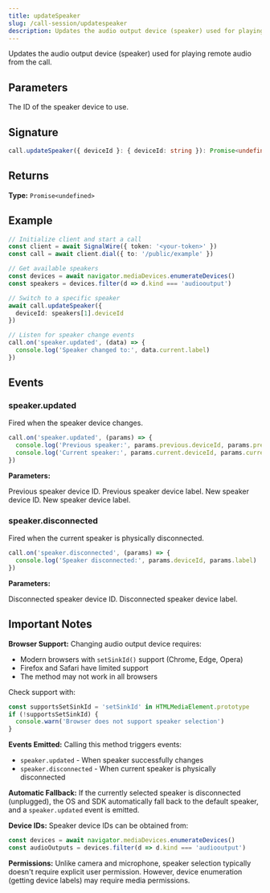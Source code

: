 ```yaml
---
title: updateSpeaker
slug: /call-session/updatespeaker
description: Updates the audio output device (speaker) used for playing remote audio from the call.
---
```



Updates the audio output device (speaker) used for playing remote audio from the call.

## Parameters

<APIField name="deviceId" type="string" required>
  The ID of the speaker device to use.
</APIField>

## Signature

```typescript
call.updateSpeaker({ deviceId }: { deviceId: string }): Promise<undefined>
```

## Returns

**Type:** `Promise<undefined>`

## Example

```typescript
// Initialize client and start a call
const client = await SignalWire({ token: '<your-token>' })
const call = await client.dial({ to: '/public/example' })

// Get available speakers
const devices = await navigator.mediaDevices.enumerateDevices()
const speakers = devices.filter(d => d.kind === 'audiooutput')

// Switch to a specific speaker
await call.updateSpeaker({
  deviceId: speakers[1].deviceId
})

// Listen for speaker change events
call.on('speaker.updated', (data) => {
  console.log('Speaker changed to:', data.current.label)
})
```

## Events

### speaker.updated

Fired when the speaker device changes.

```typescript
call.on('speaker.updated', (params) => {
  console.log('Previous speaker:', params.previous.deviceId, params.previous.label)
  console.log('Current speaker:', params.current.deviceId, params.current.label)
})
```

**Parameters:**

<APIField name="previous.deviceId" type="string">
  Previous speaker device ID.
</APIField>

<APIField name="previous.label" type="string">
  Previous speaker device label.
</APIField>

<APIField name="current.deviceId" type="string">
  New speaker device ID.
</APIField>

<APIField name="current.label" type="string">
  New speaker device label.
</APIField>

### speaker.disconnected

Fired when the current speaker is physically disconnected.

```typescript
call.on('speaker.disconnected', (params) => {
  console.log('Speaker disconnected:', params.deviceId, params.label)
})
```

**Parameters:**

<APIField name="deviceId" type="string">
  Disconnected speaker device ID.
</APIField>

<APIField name="label" type="string">
  Disconnected speaker device label.
</APIField>

## Important Notes

**Browser Support:** Changing audio output device requires:
- Modern browsers with `setSinkId()` support (Chrome, Edge, Opera)
- Firefox and Safari have limited support
- The method may not work in all browsers

Check support with:
```typescript
const supportsSetSinkId = 'setSinkId' in HTMLMediaElement.prototype
if (!supportsSetSinkId) {
  console.warn('Browser does not support speaker selection')
}
```

**Events Emitted:** Calling this method triggers events:
- `speaker.updated` - When speaker successfully changes
- `speaker.disconnected` - When current speaker is physically disconnected

**Automatic Fallback:** If the currently selected speaker is disconnected (unplugged), the OS and SDK automatically fall back to the default speaker, and a `speaker.updated` event is emitted.

**Device IDs:** Speaker device IDs can be obtained from:
```typescript
const devices = await navigator.mediaDevices.enumerateDevices()
const audioOutputs = devices.filter(d => d.kind === 'audiooutput')
```

**Permissions:** Unlike camera and microphone, speaker selection typically doesn't require explicit user permission. However, device enumeration (getting device labels) may require media permissions.
